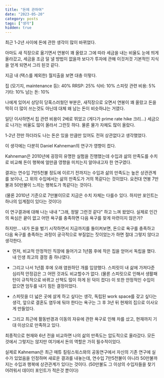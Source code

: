 ```yaml
---
title: "돈에 관하여"
date: "2023-05-20"
category: posts
tags: ["생각"]
hidden: true
---
```


최근 1-2년 사이에 돈에 관한 생각이 많이 바뀌었다.

아마도 새 직장으로 옮기면서 연봉이 꽤 올랐고 그에 따라 세금을 내는 비율도 눈에 띄게 올라갔고, 세금을 조금 덜 낼 방법이 없을까 보다가 투자에 관해 이것저것 기본적인 지식을 얻게 되면서 그리 된것 같다.

지금 내 (택스를 제외한) 월지출을 보면 대충 이렇다.

집 (모기지, maintenance 등): 40%
RRSP: 25%
식비: 10%
스피릿 관련 비용: 5%
기타: 10%
남는 돈: 10%

나에게 있어서 상당히 당혹스러웠던 부분은, 새직장으로 오면서 연봉이 꽤 올랐고 돈을 딱히 더 많이 쓰는것도 아닌데 대체 왜 남는 돈이 비슷하냐는 거였다.

일단 이사하면서 집 관련 비용이 2배로 뛰었고 (게다가 prime rate hike 크리...) 세금으로 나가는 비율도 많이 올라서 그런듯 하다. 물론 물가 자체도 많이 올랐다.

1-2년 전만 하더라도 나는 돈은 있을 만큼만 있어도 전혀 상관없다고 생각했었다.

이 생각에는 다분히 Daniel Kahneman의 연구가 영향이 컸다.

Kahneman은 2010년에 굉장히 유명한 실험을 진행했는데 수입과 삶의 만족도를 수치로 비교해 돈이 행복에 얼만큼 영향을 미치는지 알아내고자 한 연구였다.

결과는 연수입 7만5천불 정도에 이르기 전까지는 수입과 삶의 만족도는 높은 상관관계를 보이나, 그 위의 수입에서는 삶의 만족도가 거의 똑같다는 것이었다. 요컨대 연봉 7만불과 50만불이 느끼는 행복도가 똑같다는 것이다.

(물론 2010년 기준으로 7만불이므로 지금은 수치 자체는 다를수 있다. 하지만 포인트는 하나의 임계점이 있다는 것이다)

이 연구결과에 대해 나는 내내 "그래, 정말 그런것 같다" 하고 느껴 왔었다. 실제로 인간의 욕심은 끝이 없고 어떤 욕구를 충족하면 다음 욕구를 찾게 마련이지 않은가?

하지만... 내가 돈을 벌기 시작하면서 지금까지를 돌이켜보면, 돈으로 욕구를 충족하고 다음 욕구를 충족하는 과정이 궁극적으로 부질없는 짓이었는가 하면 절대 그렇지 않다고 생각한다.

- 먼저, 비교적 안정적인 직장에 들어가고 1년쯤 후에 작은 집을 얻어서 독립을 했다. 내 인생 최고의 결정 중 하나였다.

- 그리고 나서 1년쯤 후에 오래 염원하던 개를 입양했다. 스피릿이 내 삶에 가져다준 심리적 안정감은 그 어떤 것과도 비교할수가 없다. (물론 스피릿으로 인해서 생활패턴이 규칙적으로 바뀌고 산책도 많이 하게 된 덕이 컸다) 이 또한 안정적인 수입이 없으면 엄두를 내기 힘든 결정이었다.

- 스피릿을 더 넓은 곳에 살게 하고 싶다는 생각, 독립된 work space를 갖고 싶다는 생각, 앞으로 결혼도 염두에 둬야 한다는 욕구는 그 후 3년 뒤 현재의 집으로 이사오게 만들었다.

- 그리고 최근에 활동반경과 이동의 자유에 관한 욕구로 인해 차를 샀고, 현재까지 기대 이상으로 만족하고 있다.

최종적으로 현재와 6년 전을 비교하면 나의 삶의 만족도는 압도적으로 올라갔다. 모든 것에서 그렇지는 않지만 여기에서 돈의 역할은 가히 필수적이었다.

실제로 Kahneman은 최근 매튜 킬링스워스와의 공동연구에서 자신의 기존 연구에 실수가 있었음을 인정하며 새로운 결과를 내놓는데, 연수입 7만5천불이 아니라 50만불까지는 수입과 행복에 상관관계가 있다는 것이다. (50만불도 그 이상의 수입자들을 찾기 어려워서 데이터 포인트가 적은것 뿐이다)


